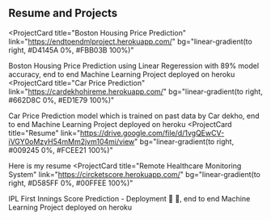 ## Resume and Projects

<ProjectCard
  title="Boston Housing Price Prediction"
  link="https://endtoendmlproject.herokuapp.com/"
  bg="linear-gradient(to right, #D4145A 0%, #FBB03B 100%)"
>
  Boston Housing Price Prediction using Linear Regeression with 89% model accuracy, end to end Machine Learning Project deployed on heroku 
</ProjectCard>
<ProjectCard
  title="Car Price Prediction"
  link="https://cardekhohireme.herokuapp.com/"
  bg="linear-gradient(to right, #662D8C 0%, #ED1E79 100%)"
>
  Car Price Prediction model which is trained on past data by Car dekho, end to end Machine Learning Project deployed on heroku
</ProjectCard>
<ProjectCard
  title="Resume"
  link="https://drive.google.com/file/d/1vgQEwCV-iVGY0oMzyH54mMm2jvm104mi/view"
  bg="linear-gradient(to right, #009245 0%, #FCEE21 100%)"
>
  Here is my resume
</ProjectCard>
<ProjectCard
  title="Remote Healthcare Monitoring System"
  link="https://circketscore.herokuapp.com/"
  bg="linear-gradient(to right, #D585FF 0%, #00FFEE 100%)"
>
  IPL First Innings Score Prediction - Deployment 🏏 🎯, end to end Machine Learning Project deployed on heroku
</ProjectCard>
